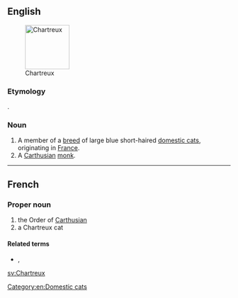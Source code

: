 {{also|chartreux}}
==English==
[[Image:Abbaye fev2006 003.jpg|thumb|right|100px|Chartreux]]

===Etymology===
{{bor|en|fr|Chartreux}}.

===Noun===
{{en-noun|head=Chartreux|Chartreux}}

# A member of a [[breed]] of large blue short-haired [[domestic cat]]s, originating in [[France]].
# A [[Carthusian]] [[monk]].

{{wikipedia|Chartreux}}
{{commonscat|Chartreux}}

[[Category:en:Domestic cats]]

----

==French==

===Proper noun===
{{fr-proper noun}}

# the Order of [[Carthusian]]
# a Chartreux cat

====Related terms====
* {{l|fr|chartreux}}, {{l|fr|chartreuse}}

[[sv:Chartreux]]